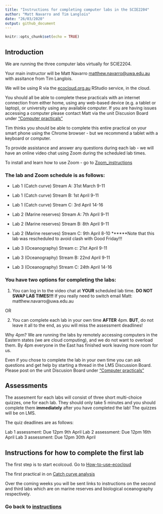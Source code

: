 ```yaml
---
title: "Instructions for completing computer labs in the SCIE2204"
author: "Matt Navarro and Tim Langlois"
date: "26/03/2020"
output: github_document
---
```


```r
knitr::opts_chunk$set(echo = TRUE)
```

## Introduction

We are running the three computer labs virtually for SCIE2204.

Your main instructor will be Matt Navarro <matthew.navarro@uwa.edu.au> with assitance from Tim Langlois.

We will be using R via the [ecocloud.org.au](https://app.ecocloud.org.au/) RStudio service, in the cloud.

You should all be able to complete these practicals with an internet connection from either home, using any web-based device (e.g. a tablet or laptop), or university using any available computer. If you are having issues accessing a computer please contact Matt via the unit Discusion Board under ["Computer practicals"](https://lms.uwa.edu.au/webapps/discussionboard/do/forum?action=list_threads&course_id=_51767_1&nav=discussion_board_entry&conf_id=_214217_1&forum_id=_232476_1)

Tim thinks you should be able to complete this entire practical on your smart phone using the Chrome browser - but we recommend a tablet with a keyboard or computer.

To provide assistance and answer any questions during each lab - we will have an online video chat using Zoom during the scheduled lab times.

To install and learn how to use Zoom - go to [Zoom_instructions](https://github.com/UWA-SCIE2204-Marine-Systems/1-instructions/blob/master/2-zoom-instructions.md)


### The lab and Zoom schedule is as follows:

- Lab 1 (Catch curve) Stream A: 31st March 9-11 
- Lab 1 (Catch curve) Stream B: 1st April 9-11
- Lab 1 (Catch curve) Stream C: 3rd April 14-16

- Lab 2 (Marine reserves) Stream A: 7th April 9-11
- Lab 2 (Marine reserves) Stream B: 8th April 9-11
- Lab 2 (Marine reserves) Stream C: 9th April 8-10 ******Note that this lab was rescheduled to avoid clash with Good Friday!!!

- Lab 3 (Oceanography) Stream c: 21st April 9-11
- Lab 3 (Oceanography) Stream B: 22nd April 9-11
- Lab 3 (Oceanography) Stream C: 24th April 14-16


### You have two options for completing the labs:

1. You can log in to the video chat at **YOUR** scheduled lab time. **DO NOT SWAP LAB TIMES!!!** If you really need to switch email Matt: matthew.navarro@uwa.edu.au

OR

2. You can complete each lab in your own time **AFTER** 4pm. **BUT**, do not leave it all to the end, as you will miss the assessment deadlines! 

Why 4pm? We are running the labs by remotely accessing computers in the Eastern states (we are cloud computing), and we do not want to overload them. By 4pm everyone in the East has finished work leaving more room for us.

Even if you chose to complete the lab in your own time you can ask questions and get help by starting a thread in the LMS Discussion Board. Please post on the unit Discusion Board under ["Computer practicals"](https://lms.uwa.edu.au/webapps/discussionboard/do/forum?action=list_threads&course_id=_51767_1&nav=discussion_board_entry&conf_id=_214217_1&forum_id=_232476_1)


## Assessments

The assesment for each labs will consist of three short multi-choice quizzes, one for each lab. They should only take 5 minutes and you should complete them **immediately** after you have completed the lab! The quizzes will be on LMS. 

The quiz deadlines are as follows:

Lab 1 assessment: Due 12pm 9th April
Lab 2 assessment: Due 12pm 16th April
Lab 3 assessment: Due 12pm 30th April


## Instructions for how to complete the first lab

The first step is to start ecolcoud. Go to [How-to-use-ecocloud](https://github.com/UWA-SCIE2204-Marine-Systems/1-instructions/blob/master/3-how-to-use-ecocloud.md)


The first practical in on [Catch curve analysis](https://github.com/UWA-SCIE2204-Marine-Systems/Catch-curve/blob/master/CatchCurveMarkdown.md)


Over the coming weeks you will be sent links to instructions on the second and third labs which are on marine reserves and biological oceanography respectively. 



### Go back to [instructions](https://github.com/UWA-SCIE2204-Marine-Systems/1-instructions/blob/master/README.md)





